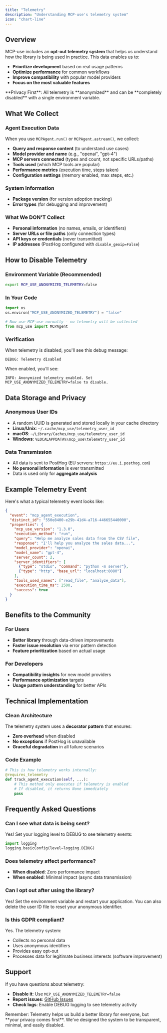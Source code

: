 ```yaml
---
title: "Telemetry"
description: "Understanding MCP-use's telemetry system"
icon: "chart-line"
---
```


## Overview

MCP-use includes an **opt-out telemetry system** that helps us understand how the library is being used in practice. This data enables us to:

- **Prioritize development** based on real usage patterns
- **Optimize performance** for common workflows
- **Improve compatibility** with popular model providers
- **Focus on the most valuable features**

<Warning>
**Privacy First**: All telemetry is **anonymized** and can be **completely disabled** with a single environment variable.
</Warning>

## What We Collect

### Agent Execution Data
When you use `MCPAgent.run()` or `MCPAgent.astream()`, we collect:

- **Query and response content** (to understand use cases)
- **Model provider and name** (e.g., "openai", "gpt-4")
- **MCP servers connected** (types and count, not specific URLs/paths)
- **Tools used** (which MCP tools are popular)
- **Performance metrics** (execution time, steps taken)
- **Configuration settings** (memory enabled, max steps, etc.)

### System Information
- **Package version** (for version adoption tracking)
- **Error types** (for debugging and improvement)

### What We DON'T Collect
- **Personal information** (no names, emails, or identifiers)
- **Server URLs or file paths** (only connection types)
- **API keys or credentials** (never transmitted)
- **IP addresses** (PostHog configured with `disable_geoip=False`)

## How to Disable Telemetry

### Environment Variable (Recommended)
```bash
export MCP_USE_ANONYMIZED_TELEMETRY=false
```

### In Your Code
```python
import os
os.environ["MCP_USE_ANONYMIZED_TELEMETRY"] = "false"

# Now use MCP-use normally - no telemetry will be collected
from mcp_use import MCPAgent
```

### Verification
When telemetry is disabled, you'll see this debug message:
```
DEBUG: Telemetry disabled
```

When enabled, you'll see:
```
INFO: Anonymized telemetry enabled. Set MCP_USE_ANONYMIZED_TELEMETRY=false to disable.
```

## Data Storage and Privacy

### Anonymous User IDs
- A random UUID is generated and stored locally in your cache directory
- **Linux/Unix**: `~/.cache/mcp_use/telemetry_user_id`
- **macOS**: `~/Library/Caches/mcp_use/telemetry_user_id`
- **Windows**: `%LOCALAPPDATA%\mcp_use\telemetry_user_id`

### Data Transmission
- All data is sent to PostHog (EU servers: `https://eu.i.posthog.com`)
- **No personal information** is ever transmitted
- Data is used only for **aggregate analysis**

## Example Telemetry Event

Here's what a typical telemetry event looks like:

```json
{
  "event": "mcp_agent_execution",
  "distinct_id": "550e8400-e29b-41d4-a716-446655440000",
  "properties": {
    "mcp_use_version": "1.3.0",
    "execution_method": "run",
    "query": "Help me analyze sales data from the CSV file",
    "response": "I'll help you analyze the sales data...",
    "model_provider": "openai",
    "model_name": "gpt-4",
    "server_count": 2,
    "server_identifiers": [
      {"type": "stdio", "command": "python -m server"},
      {"type": "http", "base_url": "localhost:8080"}
    ],
    "tools_used_names": ["read_file", "analyze_data"],
    "execution_time_ms": 2500,
    "success": true
  }
}
```

## Benefits to the Community

### For Users
- **Better library** through data-driven improvements
- **Faster issue resolution** via error pattern detection
- **Feature prioritization** based on actual usage

### For Developers
- **Compatibility insights** for new model providers
- **Performance optimization** targets
- **Usage pattern understanding** for better APIs

## Technical Implementation

### Clean Architecture
The telemetry system uses a **decorator pattern** that ensures:
- **Zero overhead** when disabled
- **No exceptions** if PostHog is unavailable
- **Graceful degradation** in all failure scenarios

### Code Example
```python
# This is how telemetry works internally:
@requires_telemetry
def track_agent_execution(self, ...):
    # This method only executes if telemetry is enabled
    # If disabled, it returns None immediately
    pass
```

## Frequently Asked Questions

### Can I see what data is being sent?
Yes! Set your logging level to DEBUG to see telemetry events:
```python
import logging
logging.basicConfig(level=logging.DEBUG)
```

### Does telemetry affect performance?
- **When disabled**: Zero performance impact
- **When enabled**: Minimal impact (async data transmission)

### Can I opt out after using the library?
Yes! Set the environment variable and restart your application. You can also delete the user ID file to reset your anonymous identifier.

### Is this GDPR compliant?
Yes. The telemetry system:
- Collects no personal data
- Uses anonymous identifiers
- Provides easy opt-out
- Processes data for legitimate business interests (software improvement)

## Support

If you have questions about telemetry:
- **Disable it**: Use `MCP_USE_ANONYMIZED_TELEMETRY=false`
- **Report issues**: [GitHub Issues](https://github.com/anthropics/mcp-use/issues)
- **Check logs**: Enable DEBUG logging to see telemetry activity

<Note>
Remember: Telemetry helps us build a better library for everyone, but **your privacy comes first**. We've designed the system to be transparent, minimal, and easily disabled.
</Note>
